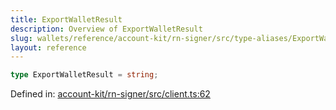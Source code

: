 ```yaml
---
title: ExportWalletResult
description: Overview of ExportWalletResult
slug: wallets/reference/account-kit/rn-signer/src/type-aliases/ExportWalletResult
layout: reference
---
```


```ts
type ExportWalletResult = string;
```

Defined in: [account-kit/rn-signer/src/client.ts:62](https://github.com/alchemyplatform/aa-sdk/blob/49e74eee8606f480b200b4612d00d950da8a8742/account-kit/rn-signer/src/client.ts#L62)
